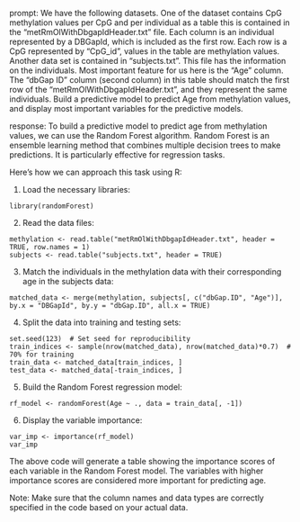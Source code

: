 prompt:
We have the following datasets. One of the dataset contains CpG methylation values per CpG and per individual as a table this is contained in the “metRmOlWithDbgapIdHeader.txt” file. Each column is an individual represented by a DBGapId, which is included as the first row. Each row is a CpG represented by "CpG_id", values in the table are methylation values. Another data set is contained in “subjects.txt”. This file has the information on the individuals. Most important feature for us here is the "Age" column. The "dbGap ID" column (second column) in this table should match the first row of the "metRmOlWithDbgapIdHeader.txt", and they represent the same individuals. Build a predictive model to predict Age from methylation values, and display most important variables for the predictive models. 

response:
To build a predictive model to predict age from methylation values, we can use the Random Forest algorithm. Random Forest is an ensemble learning method that combines multiple decision trees to make predictions. It is particularly effective for regression tasks.

Here's how we can approach this task using R:

1. Load the necessary libraries:
```
library(randomForest)
```

2. Read the data files:
```
methylation <- read.table("metRmOlWithDbgapIdHeader.txt", header = TRUE, row.names = 1)
subjects <- read.table("subjects.txt", header = TRUE)
```

3. Match the individuals in the methylation data with their corresponding age in the subjects data:
```
matched_data <- merge(methylation, subjects[, c("dbGap.ID", "Age")], by.x = "DBGapId", by.y = "dbGap.ID", all.x = TRUE)
```

4. Split the data into training and testing sets:
```
set.seed(123)  # Set seed for reproducibility
train_indices <- sample(nrow(matched_data), nrow(matched_data)*0.7)  # 70% for training
train_data <- matched_data[train_indices, ]
test_data <- matched_data[-train_indices, ]
```

5. Build the Random Forest regression model:
```
rf_model <- randomForest(Age ~ ., data = train_data[, -1])
```

6. Display the variable importance:
```
var_imp <- importance(rf_model)
var_imp
```

The above code will generate a table showing the importance scores of each variable in the Random Forest model. The variables with higher importance scores are considered more important for predicting age.

Note: Make sure that the column names and data types are correctly specified in the code based on your actual data.
